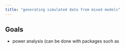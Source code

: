```yaml
---
title: "generating simulated data from mixed models"
---
```


## Goals

* power analysis (can be done with packages such as 

